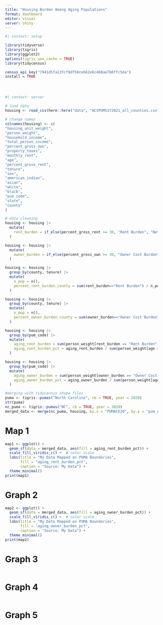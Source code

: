 ```yaml
---
title: "Housing Burden Among Aging Populations"
format: dashboard
editor: visual
server: shiny
---
```


```r
#| context: setup

library(tidyverse)
library(tigris)
library(ggplot2)
options(tigris_use_cache = TRUE)
library(tidycensus)

census_api_key("7941d5fa13fcf9df50ce662e6c460ae7b6ffc5da")
install = TRUE
```

#  {.sidebar}
```r

```

```r
#| context: server

# load data
housing <- read_csv(here::here("data", "ACSPUMS1Y2021_all_counties.csv"))

# change names
colnames(housing) <- c(
"housing_unit_weight",
"person_weight",
"household_income",
"total_person_income",
"percent_gross_own",
"property_taxes",
"monthly_rent",
"age",
"percent_gross_rent",
"tenure",
"sex",
"american_indian",
"asian",
"white",
"black",
"pum_code",
"state",
"county"
)

# data cleaning
housing <- housing |> 
  mutate(
    rent_burden = if_else(percent_gross_rent >= 30, "Rent Burden", "Not Rent Burden")
  )

housing <- housing |> 
  mutate(
    owner_burden = if_else(percent_gross_own >= 30, "Owner Cost Burden", "Not Owner Cost Burden")
  )

housing <- housing |> 
  group_by(county, tenure) |> 
  mutate(
    n_pop = n(),
    percent_rent_burden_county = sum(rent_burden=="Rent Burden") / n_pop
  )

housing <- housing |> 
  group_by(county, tenure) |> 
  mutate(
    n_pop = n(),
    percent_owner_burden_county = sum(owner_burden=="Owner Cost Burden") / n_pop
  )

housing <- housing |>
  group_by(pum_code) |> 
  mutate(
    aging_rent_burden = sum(person_weight[rent_burden == "Rent Burden" & age >= 55]),
    aging_rent_burden_pct = aging_rent_burden / sum(person_weight[age >= 55])
  )

housing <- housing |>
  group_by(pum_code) |> 
  mutate(
    aging_owner_burden = sum(person_weight[owner_burden == "Owner Cost Burden" & age >= 55]),
    aging_owner_burden_pct = aging_owner_burden / sum(person_weight[age >= 55])
  )

#merging with tidycensus shape files
puma <- tigris::pumas("North Carolina", cb = TRUE, year = 2020)
str(puma)
nc_puma <- tigris::pumas("NC", cb = TRUE, year = 2020)
merged_data <- merge(nc_puma, housing, by.x = "PUMACE20", by.y = "pum_code")
```

# Map 1 
```r
map1 <- ggplot() +
  geom_sf(data = merged_data, aes(fill = aging_rent_burden_pct)) +
  scale_fill_viridis_c() +  # color scale
  labs(title = "My Data Mapped on PUMA Boundaries",
       fill = "aging_rent_burden_pct",
       caption = "Source: My Data") +
  theme_minimal()
print(map1)
```

# Graph 2
```r
map2 <- ggplot() +
  geom_sf(data = merged_data, aes(fill = aging_owner_burden_pct)) +
  scale_fill_viridis_c() +  # color scale
  labs(title = "My Data Mapped on PUMA Boundaries",
       fill = "aging_owner_burden_pct",
       caption = "Source: My Data") +
  theme_minimal()
print(map2)
```

# Graph 3
```r

```

# Graph 4
```r

```

# Graph 5
